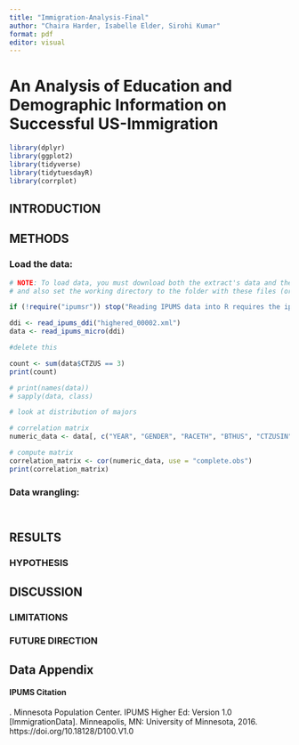 ```yaml
---
title: "Immigration-Analysis-Final"
author: "Chaira Harder, Isabelle Elder, Sirohi Kumar"
format: pdf
editor: visual
---
```


# An Analysis of Education and Demographic Information on Successful US-Immigration

```r

library(dplyr)
library(ggplot2)
library(tidyverse)
library(tidytuesdayR)
library(corrplot)

```

## INTRODUCTION

## METHODS

### Load the data:

```r
# NOTE: To load data, you must download both the extract's data and the DDI
# and also set the working directory to the folder with these files (or change the path below).

if (!require("ipumsr")) stop("Reading IPUMS data into R requires the ipumsr package. It can be installed using the following command: install.packages('ipumsr')")

ddi <- read_ipums_ddi("highered_00002.xml")
data <- read_ipums_micro(ddi)
```

```r
#delete this

count <- sum(data$CTZUS == 3)
print(count)

# print(names(data))
# sapply(data, class)

# look at distribution of majors

# correlation matrix
numeric_data <- data[, c("YEAR", "GENDER", "RACETH", "BTHUS", "CTZUSIN", "CTZUS", "CHTOT", "DGRDG", "NDGMEMG", "LFSTAT")]

# compute matrix
correlation_matrix <- cor(numeric_data, use = "complete.obs") 
print(correlation_matrix)
```


### Data wrangling:



```r

```


```r

```


## RESULTS

### HYPOTHESIS


## DISCUSSION


### LIMITATIONS 



### FUTURE DIRECTION



## Data Appendix


#### IPUMS Citation

. Minnesota Population Center. IPUMS Higher Ed: Version 1.0 [ImmigrationData]. Minneapolis, MN: University of Minnesota, 2016. https://doi.org/10.18128/D100.V1.0